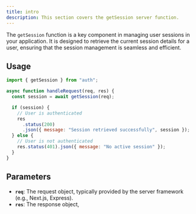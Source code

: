 ```yaml
---
title: intro
description: This section covers the getSession server function.
---
```


The `getSession` function is a key component in managing user sessions in your application. It is designed to retrieve the current session details for a user, ensuring that the session management is seamless and efficient.

## Usage

```javascript
import { getSession } from "auth";

async function handleRequest(req, res) {
  const session = await getSession(req);

  if (session) {
    // User is authenticated
    res
      .status(200)
      .json({ message: "Session retrieved successfully", session });
  } else {
    // User is not authenticated
    res.status(401).json({ message: "No active session" });
  }
}
```

## Parameters

- **`req`**: The request object, typically provided by the server framework (e.g., Next.js, Express).
- **`res`**: The response object,
